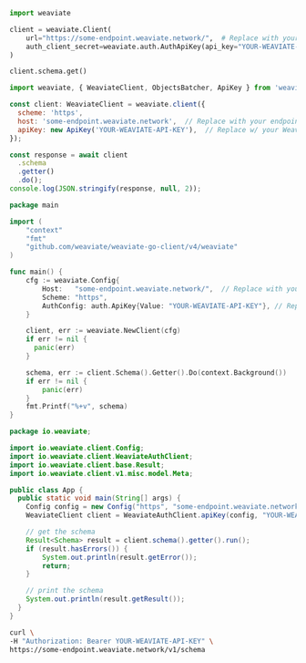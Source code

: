 
<Tabs groupId="languages">
<TabItem value="py" label="Python (v4)">
  <FilteredTextBlock
    text={PyClientCode}
    startMarker="# WCSQuickStartInstantiation"
    endMarker="# END WCSQuickStartInstantiation"
    language="py"
  />
</TabItem>
<TabItem value="pyv3" label="Python (v3)">

```python
import weaviate

client = weaviate.Client(
    url="https://some-endpoint.weaviate.network/",  # Replace with your endpoint
    auth_client_secret=weaviate.auth.AuthApiKey(api_key="YOUR-WEAVIATE-API-KEY"),  # Replace w/ your Weaviate instance API key
)

client.schema.get()
```

</TabItem>
<TabItem value="js" label="JavaScript/TypeScript">

```js
import weaviate, { WeaviateClient, ObjectsBatcher, ApiKey } from 'weaviate-ts-client';

const client: WeaviateClient = weaviate.client({
  scheme: 'https',
  host: 'some-endpoint.weaviate.network',  // Replace with your endpoint
  apiKey: new ApiKey('YOUR-WEAVIATE-API-KEY'),  // Replace w/ your Weaviate instance API key
});

const response = await client
  .schema
  .getter()
  .do();
console.log(JSON.stringify(response, null, 2));
```

</TabItem>
<TabItem value="go" label="Go">

```go
package main

import (
	"context"
	"fmt"
	"github.com/weaviate/weaviate-go-client/v4/weaviate"
)

func main() {
    cfg := weaviate.Config{
        Host:   "some-endpoint.weaviate.network/",  // Replace with your endpoint
        Scheme: "https",
        AuthConfig: auth.ApiKey{Value: "YOUR-WEAVIATE-API-KEY"}, // Replace w/ your Weaviate instance API key
    }

    client, err := weaviate.NewClient(cfg)
    if err != nil {
      panic(err)
    }

    schema, err := client.Schema().Getter().Do(context.Background())
    if err != nil {
        panic(err)
    }
    fmt.Printf("%+v", schema)
}
```

</TabItem>
<TabItem value="java" label="Java">

```java
package io.weaviate;

import io.weaviate.client.Config;
import io.weaviate.client.WeaviateAuthClient;
import io.weaviate.client.base.Result;
import io.weaviate.client.v1.misc.model.Meta;

public class App {
  public static void main(String[] args) {
    Config config = new Config("https", "some-endpoint.weaviate.network/");  // Replace with your endpoint
    WeaviateClient client = WeaviateAuthClient.apiKey(config, "YOUR-WEAVIATE-API-KEY");  // Replace w/ your Weaviate instance API key

    // get the schema
    Result<Schema> result = client.schema().getter().run();
    if (result.hasErrors()) {
        System.out.println(result.getError());
        return;
    }

    // print the schema
    System.out.println(result.getResult());
  }
}
```

</TabItem>
<TabItem value="curl" label="Curl">

```bash
curl \
-H "Authorization: Bearer YOUR-WEAVIATE-API-KEY" \
https://some-endpoint.weaviate.network/v1/schema
```

</TabItem>
</Tabs>
